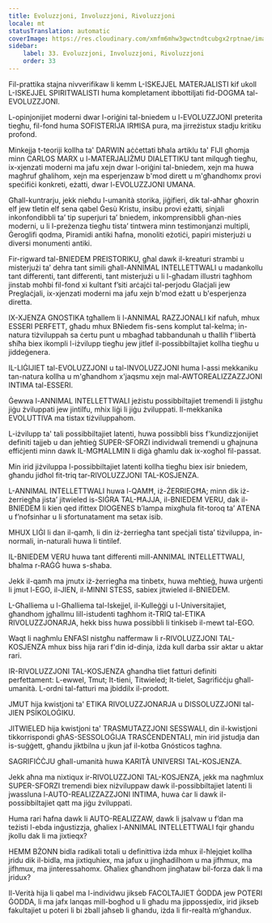 ```yaml
---
title: Evoluzzjoni, Involuzzjoni, Rivoluzzjoni
locale: mt
statusTranslation: automatic
coverImage: https://res.cloudinary.com/xmfm6mhw3gwctndtcubgx2rptnae/image/upload/v1740337243/small_cover_educacion_fundamental_a051170f1c.webp
sidebar:
    label: 33. Evoluzzjoni, Involuzzjoni, Rivoluzzjoni
    order: 33
---
```

Fil-prattika stajna nivverifikaw li kemm L-ISKEJJEL MATERJALISTI kif ukoll L-ISKEJJEL SPIRITWALISTI huma kompletament ibbottiljati fid-DOGMA tal-EVOLUZZJONI.

L-opinjonijiet moderni dwar l-oriġini tal-bniedem u l-EVOLUZZJONI preterita tiegħu, fil-fond huma SOFISTERIJA IRĦISA pura, ma jirreżistux stadju kritiku profond.

Minkejja t-teoriji kollha ta' DARWIN aċċettati bħala artiklu ta' FIJI għomja minn CARLOS MARX u l-MATERJALIŻMU DIALETTIKU tant milqugħ tiegħu, ix-xjenzati moderni ma jafu xejn dwar l-oriġini tal-bniedem, xejn ma huwa magħruf għalihom, xejn ma esperjenzaw b'mod dirett u m'għandhomx provi speċifiċi konkreti, eżatti, dwar l-EVOLUZZJONI UMANA.

Għall-kuntrarju, jekk nieħdu l-umanità storika, jiġifieri, dik tal-aħħar għoxrin elf jew tletin elf sena qabel Ġesù Kristu, insibu provi eżatti, sinjali inkonfondibbli ta’ tip superjuri ta’ bniedem, inkomprensibbli għan-nies moderni, u li l-preżenza tiegħu tista’ tintwera minn testimonjanzi multipli, Ġeroglifi qodma, Piramidi antiki ħafna, monoliti eżotiċi, papiri misterjużi u diversi monumenti antiki.

Fir-rigward tal-BNIEDEM PREISTORIKU, għal dawk il-kreaturi strambi u misterjużi ta’ dehra tant simili għall-ANNIMAL INTELLETTWALI u madankollu tant differenti, tant differenti, tant misterjużi u li l-għadam illustri tagħhom jinstab moħbi fil-fond xi kultant f’siti arċajċi tal-perjodu Glaċjali jew Preglaċjali, ix-xjenzati moderni ma jafu xejn b'mod eżatt u b'esperjenza diretta.

IX-XJENZA GNOSTIKA tgħallem li l-ANNIMAL RAZZJONALI kif nafuh, mhux ESSERI PERFETT, għadu mhux BNiedem fis-sens komplut tal-kelma; in-natura tiżviluppah sa ċertu punt u mbagħad tabbandunah u tħallih f'libertà sħiħa biex ikompli l-iżvilupp tiegħu jew jitlef il-possibbiltajiet kollha tiegħu u jiddeġenera.

IL-LIĠIJIET tal-EVOLUZZJONI u tal-INVOLUZZJONI huma l-assi mekkaniku tan-natura kollha u m'għandhom x'jaqsmu xejn mal-AWTOREALIZZAZZJONI INTIMA tal-ESSERI.

Ġewwa l-ANNIMAL INTELLETTWALI jeżistu possibbiltajiet tremendi li jistgħu jiġu żviluppati jew jintilfu, mhix liġi li jiġu żviluppati. Il-mekkanika EVOLUTTIVA ma tistax tiżviluppahom.

L-iżvilupp ta' tali possibbiltajiet latenti, huwa possibbli biss f'kundizzjonijiet definiti tajjeb u dan jeħtieġ SUPER-SFORZI individwali tremendi u għajnuna effiċjenti minn dawk IL-MGĦALLMIN li diġà għamlu dak ix-xogħol fil-passat.

Min irid jiżviluppa l-possibbiltajiet latenti kollha tiegħu biex isir bniedem, għandu jidħol fit-triq tar-RIVOLUZZJONI TAL-KOSJENZA.

L-ANNIMAL INTELLETTWALI huwa l-QAMĦ, iż-ŻERRIEGĦA; minn dik iż-żerriegħa jista’ jitwieled is-SIĠRA TAL-ĦAJJA, il-BNIEDEM VERU, dak il-BNIEDEM li kien qed ifittex DIOGENES b’lampa mixgħula fit-toroq ta’ ATENA u f’nofsinhar u li sfortunatament ma setax isib.

MHUX LIĠI li dan il-qamħ, li din iż-żerriegħa tant speċjali tista’ tiżviluppa, in-normali, in-naturali huwa li tintilef.

IL-BNIEDEM VERU huwa tant differenti mill-ANNIMAL INTELLETTWALI, bħalma r-RAĠĠ huwa s-sħaba.

Jekk il-qamħ ma jmutx iż-żerriegħa ma tinbetx, huwa meħtieġ, huwa urġenti li jmut l-EGO, il-JIEN, il-MINNI STESS, sabiex jitwieled il-BNIEDEM.

L-Għalliema u l-Għalliema tal-Iskejjel, il-Kulleġġi u l-Universitajiet, għandhom jgħallmu lill-istudenti tagħhom it-TRIQ tal-ETIKA RIVOLUZZJONARJA, hekk biss huwa possibbli li tinkiseb il-mewt tal-EGO.

Waqt li nagħmlu ENFASI nistgħu naffermaw li r-RIVOLUZZJONI TAL-KOSJENZA mhux biss hija rari f'din id-dinja, iżda kull darba ssir aktar u aktar rari.

IR-RIVOLUZZJONI TAL-KOSJENZA għandha tliet fatturi definiti perfettament: L-ewwel, Tmut; It-tieni, Titwieled; It-tielet, Sagrifiċċju għall-umanità. L-ordni tal-fatturi ma jbiddilx il-prodott.

JMUT hija kwistjoni ta' ETIKA RIVOLUZZJONARJA u DISSOLUZZJONI tal-JIEN PSİKOLOĠIKU.

JITWIELED hija kwistjoni ta' TRASMUTAZZJONI SESSWALI, din il-kwistjoni tikkorrispondi għAS-SESSOLOĠIJA TRASĊENDENTALI, min irid jistudja dan is-suġġett, għandu jiktbilna u jkun jaf il-kotba Gnósticos tagħna.

SAGRIFIĊĊJU għall-umanità huwa KARITÀ UNIVERSI TAL-KOSJENZA.

Jekk aħna ma nixtiqux ir-RIVOLUZZJONI TAL-KOSJENZA, jekk ma nagħmlux SUPER-SFORZI tremendi biex niżviluppaw dawk il-possibbiltajiet latenti li jwassluna l-AUTO-REALIZZAZZJONI INTIMA, huwa ċar li dawk il-possibbiltajiet qatt ma jiġu żviluppati.

Huma rari ħafna dawk li AUTO-REALIZZAW, dawk li jsalvaw u f’dan ma teżisti l-ebda inġustizzja, għaliex l-ANNIMAL INTELLETTWALI fqir għandu jkollu dak li ma jixtieqx?

HEMM BŻONN bidla radikali totali u definittiva iżda mhux il-ħlejqiet kollha jridu dik il-bidla, ma jixtiquhiex, ma jafux u jingħadilhom u ma jifhmux, ma jifhmux, ma jinteressahomx. Għaliex għandhom jingħataw bil-forza dak li ma jridux?

Il-Verità hija li qabel ma l-individwu jikseb FACOLTAJIET ĠODDA jew POTERI ĠODDA, li ma jafx lanqas mill-bogħod u li għadu ma jippossjedix, irid jikseb fakultajiet u poteri li bi żball jaħseb li għandu, iżda li fir-realtà m’għandux.

